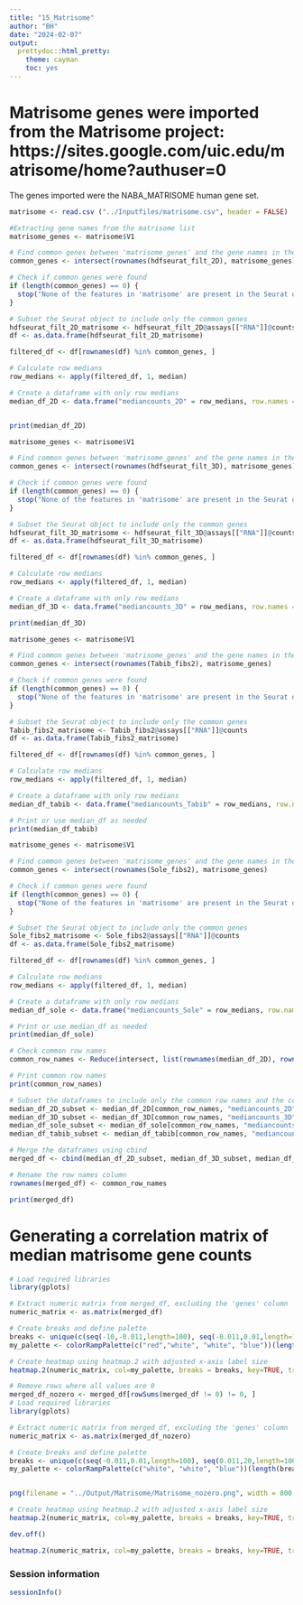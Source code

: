 ```yaml
---
title: "15_Matrisome"
author: "BH"
date: "2024-02-07"
output:
  prettydoc::html_pretty:
    theme: cayman
    toc: yes
---
```

# Matrisome genes were imported from the Matrisome project: https://sites.google.com/uic.edu/matrisome/home?authuser=0
The genes imported were the NABA_MATRISOME human gene set. 

```r
matrisome <- read.csv ("../Inputfiles/matrisome.csv", header = FALSE)
```

```r
#Extracting gene names from the matrisome list
matrisome_genes <- matrisome$V1

# Find common genes between 'matrisome_genes' and the gene names in the Seurat object
common_genes <- intersect(rownames(hdfseurat_filt_2D), matrisome_genes)

# Check if common genes were found
if (length(common_genes) == 0) {
  stop("None of the features in 'matrisome' are present in the Seurat object.")
}

# Subset the Seurat object to include only the common genes
hdfseurat_filt_2D_matrisome <- hdfseurat_filt_2D@assays[["RNA"]]@counts
df <- as.data.frame(hdfseurat_filt_2D_matrisome)

filtered_df <- df[rownames(df) %in% common_genes, ]

# Calculate row medians
row_medians <- apply(filtered_df, 1, median)

# Create a dataframe with only row medians
median_df_2D <- data.frame("mediancounts_2D" = row_medians, row.names = rownames(filtered_df))


print(median_df_2D)

```


```r
matrisome_genes <- matrisome$V1

# Find common genes between 'matrisome_genes' and the gene names in the Seurat object
common_genes <- intersect(rownames(hdfseurat_filt_3D), matrisome_genes)

# Check if common genes were found
if (length(common_genes) == 0) {
  stop("None of the features in 'matrisome' are present in the Seurat object.")
}

# Subset the Seurat object to include only the common genes
hdfseurat_filt_3D_matrisome <- hdfseurat_filt_3D@assays[["RNA"]]@counts
df <- as.data.frame(hdfseurat_filt_3D_matrisome)

filtered_df <- df[rownames(df) %in% common_genes, ]

# Calculate row medians
row_medians <- apply(filtered_df, 1, median)

# Create a dataframe with only row medians
median_df_3D <- data.frame("mediancounts_3D" = row_medians, row.names = rownames(filtered_df))

print(median_df_3D)

```

```r
matrisome_genes <- matrisome$V1

# Find common genes between 'matrisome_genes' and the gene names in the Seurat object
common_genes <- intersect(rownames(Tabib_fibs2), matrisome_genes)

# Check if common genes were found
if (length(common_genes) == 0) {
  stop("None of the features in 'matrisome' are present in the Seurat object.")
}

# Subset the Seurat object to include only the common genes
Tabib_fibs2_matrisome <- Tabib_fibs2@assays[["RNA"]]@counts
df <- as.data.frame(Tabib_fibs2_matrisome)

filtered_df <- df[rownames(df) %in% common_genes, ]

# Calculate row medians
row_medians <- apply(filtered_df, 1, median)

# Create a dataframe with only row medians
median_df_tabib <- data.frame("mediancounts_Tabib" = row_medians, row.names = rownames(filtered_df))

# Print or use median_df as needed
print(median_df_tabib)

```

```r
matrisome_genes <- matrisome$V1

# Find common genes between 'matrisome_genes' and the gene names in the Seurat object
common_genes <- intersect(rownames(Sole_fibs2), matrisome_genes)

# Check if common genes were found
if (length(common_genes) == 0) {
  stop("None of the features in 'matrisome' are present in the Seurat object.")
}

# Subset the Seurat object to include only the common genes
Sole_fibs2_matrisome <- Sole_fibs2@assays[["RNA"]]@counts
df <- as.data.frame(Sole_fibs2_matrisome)

filtered_df <- df[rownames(df) %in% common_genes, ]

# Calculate row medians
row_medians <- apply(filtered_df, 1, median)

# Create a dataframe with only row medians
median_df_sole <- data.frame("mediancounts_Sole" = row_medians, row.names = rownames(filtered_df))

# Print or use median_df as needed
print(median_df_sole)

```

```r

# Check common row names
common_row_names <- Reduce(intersect, list(rownames(median_df_2D), rownames(median_df_3D), rownames(median_df_sole), rownames(median_df_tabib)))

# Print common row names
print(common_row_names)

# Subset the dataframes to include only the common row names and the column representing median counts
median_df_2D_subset <- median_df_2D[common_row_names, "mediancounts_2D", drop = FALSE]
median_df_3D_subset <- median_df_3D[common_row_names, "mediancounts_3D", drop = FALSE]
median_df_sole_subset <- median_df_sole[common_row_names, "mediancounts_Sole", drop = FALSE]
median_df_tabib_subset <- median_df_tabib[common_row_names, "mediancounts_Tabib", drop = FALSE]

# Merge the dataframes using cbind
merged_df <- cbind(median_df_2D_subset, median_df_3D_subset, median_df_sole_subset, median_df_tabib_subset)

# Rename the row names column
rownames(merged_df) <- common_row_names

print(merged_df)


```

# Generating a correlation matrix of median matrisome gene counts
```r
# Load required libraries
library(gplots)

# Extract numeric matrix from merged_df, excluding the 'genes' column
numeric_matrix <- as.matrix(merged_df)

# Create breaks and define palette
breaks <- unique(c(seq(-10,-0.011,length=100), seq(-0.011,0.01,length=100), seq(0.011,10,length=100)))
my_palette <- colorRampPalette(c("red","white", "white", "blue"))(length(breaks)-1)

# Create heatmap using heatmap.2 with adjusted x-axis label size
heatmap.2(numeric_matrix, col=my_palette, breaks = breaks, key=TRUE, trace="none", main="Matrisome", key.title = 1, cexRow=0.1, cexCol=0.8, distfun = function(x) dist(x, method = "euclidean"), hclust = function(x) hclust(x, method = "ward.D2"), symkey = FALSE, density.info = "none", cex.axis = 5)


```

```r
# Remove rows where all values are 0
merged_df_nozero <- merged_df[rowSums(merged_df != 0) != 0, ]
# Load required libraries
library(gplots)

# Extract numeric matrix from merged_df, excluding the 'genes' column
numeric_matrix <- as.matrix(merged_df_nozero)

# Create breaks and define palette
breaks <- unique(c(seq(-0.011,0.01,length=100), seq(0.011,20,length=100)))
my_palette <- colorRampPalette(c("white", "white", "blue"))(length(breaks)-1)


png(filename = "../Output/Matrisome/Matrisome_nozero.png", width = 800, height = 600)  # Set appropriate width and height

# Create heatmap using heatmap.2 with adjusted x-axis label size
heatmap.2(numeric_matrix, col=my_palette, breaks = breaks, key=TRUE, trace="none", main="Matrisome", key.title = "Gene count", cexRow=0.1, cexCol=0.5, distfun = function(x) dist(x, method = "euclidean"), hclust = function(x) hclust(x, method = "ward.D2"), symkey = FALSE, density.info = "none", cex.axis = 5) 

dev.off()

heatmap.2(numeric_matrix, col=my_palette, breaks = breaks, key=TRUE, trace="none", main="Matrisome", key.title = "Gene count", cexRow=0.1, cexCol=0.5, distfun = function(x) dist(x, method = "euclidean"), hclust = function(x) hclust(x, method = "ward.D2"), symkey = FALSE, density.info = "none", cex.axis = 5) 
```

### Session information
```r
sessionInfo()
```
